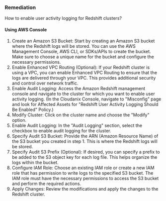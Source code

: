 ### Remediation

How to enable user activity logging for Redshift clusters?

#### Using AWS Console

1. Create an Amazon S3 Bucket: Start by creating an Amazon S3 bucket where the Redshift logs will be stored. You can use the AWS Management Console, AWS CLI, or SDKs/APIs to create the bucket. Make sure to choose a unique name for the bucket and configure the necessary permissions.
2. Enable Enhanced VPC Routing (Optional): If your Redshift cluster is using a VPC, you can enable Enhanced VPC Routing to ensure that the logs are delivered through your VPC. This provides additional security and control over network traffic.
3. Enable Audit Logging: Access the Amazon Redshift management console and navigate to the cluster for which you want to enable user activity logging.
    (In the Cloudanix Console, navigate to "Misconfig" page and look for Affected Assets for "Redshift User Activity Logging Should Be Enabled" Policy.)
4. Modify Cluster: Click on the cluster name and choose the "Modify" option.
5. Enable Audit Logging: In the "Audit Logging" section, select the checkbox to enable audit logging for the cluster.
6. Specify Audit S3 Bucket: Provide the ARN (Amazon Resource Name) of the S3 bucket you created in step 1. This is where the Redshift logs will be stored.
7. Specify Audit S3 Prefix (Optional): If desired, you can specify a prefix to be added to the S3 object key for each log file. This helps organize the logs within the bucket.
8. Configure IAM Role: Choose an existing IAM role or create a new IAM role that has permission to write logs to the specified S3 bucket. The IAM role must have the necessary permissions to access the S3 bucket and perform the required actions.
9. Apply Changes: Review the modifications and apply the changes to the Redshift cluster.

